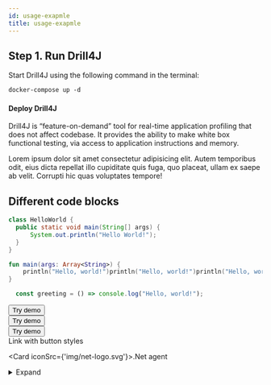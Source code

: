 ```yaml
---
id: usage-exapmle
title: usage-exapmle
---
```



## Step 1. Run Drill4J

Start Drill4J using the following command in the terminal:

```makefile
docker-compose up -d
```

#### Deploy Drill4J

Drill4J is “feature-on-demand” tool for real-time application profiling that does not affect codebase. It provides the ability to make white box functional testing, via access to application instructions and memory.

<ImageViewer src="/assets/img/image.png" alt="My awesome image"/>

Lorem ipsum dolor sit amet consectetur adipisicing elit. Autem temporibus odit, eius dicta repellat illo cupiditate quis fuga, quo placeat, ullam ex saepe ab velit. Corrupti hic quas voluptates tempore!

## Different code blocks

```java
class HelloWorld {
  public static void main(String[] args) {
      System.out.println("Hello World!");
  }
}
```
```kotlin
fun main(args: Array<String>) {
    println("Hello, world!")println("Hello, world!")println("Hello, world!")println("Hello, world!")println("Hello, world!")println("Hello, world!")println("Hello, world!")
}
```
```ts
  const greeting = () => console.log("Hello, world!");
```
<button className="button-primary">
    <DownloadIcon/>
    Try demo
</button> <br/>
<button className="button-secondary">Try demo</button> <br/>
<button className="button-ghost">
    <DownloadIcon/>
    Try demo
</button> <br/>
<a className="button-primary">Link with button styles</a> <br/>

<Card iconSrc={'img/net-logo.svg'}>.Net agent</Card> <br/>

<details>
<summary>
    <NetIcon/> Expand
</summary>

#### Deploy Drill4J

</details>
